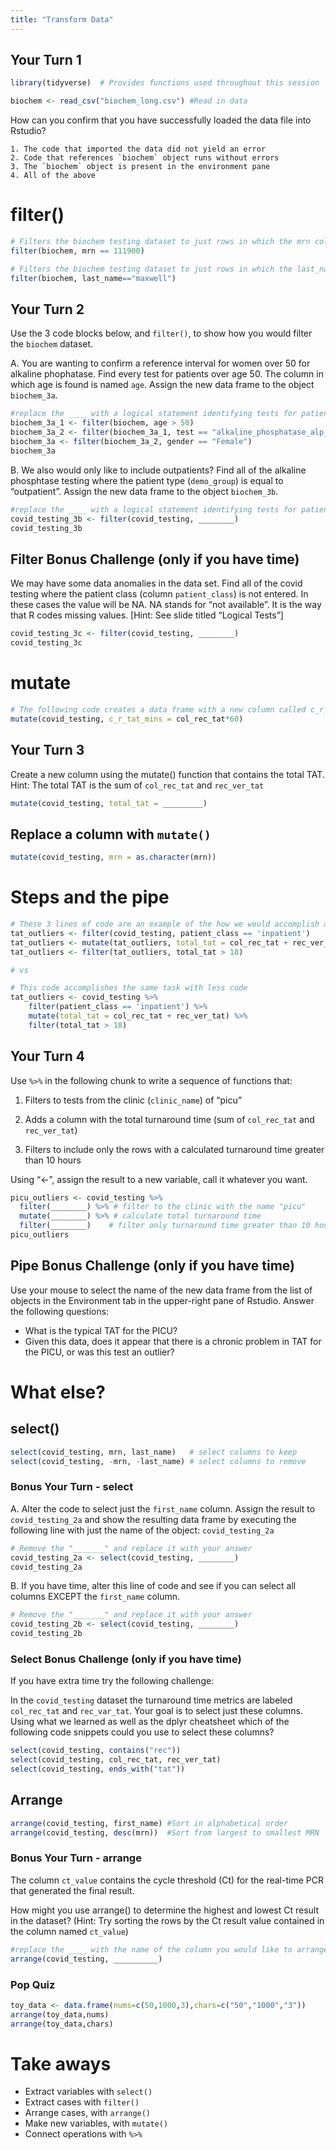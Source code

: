 ```yaml
---
title: "Transform Data"
---
```


## Your Turn 1

```r
library(tidyverse)  # Provides functions used throughout this session

biochem <- read_csv("biochem_long.csv") #Read in data
```

How can you confirm that you have successfully loaded the data file into Rstudio?

	1. The code that imported the data did not yield an error
	2. Code that references `biochem` object runs without errors
	3. The `biochem` object is present in the environment pane
	4. All of the above

# filter()

```r
# Filters the biochem testing dataset to just rows in which the mrn column is equal to 111900
filter(biochem, mrn == 111900)
```

```r
# Filters the biochem testing dataset to just rows in which the last_name column is equal to "stark"
filter(biochem, last_name=="maxwell")
```

## Your Turn 2

Use the 3 code blocks below, and `filter()`, to show how you would filter the `biochem` dataset.


A. You are wanting to confirm a reference interval for women over 50 for alkaline phophatase. Find every test for patients over age 50. The column in which age is found is named `age`. Assign the new data frame to the object `biochem_3a`.
```r
#replace the ____ with a logical statement identifying tests for patients greater than 80
biochem_3a_1 <- filter(biochem, age > 50) 
biochem_3a_2 <- filter(biochem_3a_1, test == "alkaline_phosphatase_alp_iu_l")
biochem_3a <- filter(biochem_3a_2, gender == "Female")
biochem_3a
```


B. We also would only like to include outpatients? Find all of the alkaline phosphtase testing where the patient type (`demo_group`) is equal to "outpatient". Assign the new data frame to the object `biochem_3b`.
```r
#replace the ____ with a logical statement identifying tests for patients with demo_group equal to "client"
covid_testing_3b <- filter(covid_testing, ________)
covid_testing_3b
```

## Filter Bonus Challenge (only if you have time)

We may have some data anomalies in the data set. Find all of the covid testing where the patient class (column `patient_class`) is not entered. In these cases the value will be NA. NA stands for "not available". It is the way that R codes missing values.  [Hint: See slide titled "Logical Tests"]
```r
covid_testing_3c <- filter(covid_testing, ________)
covid_testing_3c
```

# mutate

```r
# The following code creates a data frame with a new column called c_r_tat_mins which contains the collect to receive TAT quantified in minutes.
mutate(covid_testing, c_r_tat_mins = col_rec_tat*60)
```

## Your Turn 3
Create a new column using the mutate() function that contains the total TAT. 
Hint: The total TAT is the sum of `col_rec_tat` and `rec_ver_tat`

```r
mutate(covid_testing, total_tat = _________)
```

## Replace a column with `mutate()`

```r
mutate(covid_testing, mrn = as.character(mrn))
```

# Steps and the pipe

```r
# These 3 lines of code are an example of the how we would accomplish a multi-step analysis based on what we've learned so far. 
tat_outliers <- filter(covid_testing, patient_class == 'inpatient')
tat_outliers <- mutate(tat_outliers, total_tat = col_rec_tat + rec_ver_tat)
tat_outliers <- filter(tat_outliers, total_tat > 18)

# vs

# This code accomplishes the same task with less code
tat_outliers <- covid_testing %>% 
	filter(patient_class == 'inpatient') %>% 
	mutate(total_tat = col_rec_tat + rec_ver_tat) %>%   
	filter(total_tat > 18)

```

## Your Turn 4

Use `%>%` in the following chunk to write a sequence of functions that: 

1. Filters to tests from the clinic (`clinic_name`) of "picu"

2. Adds a column with the total turnaround time (sum of `col_rec_tat` and `rec_ver_tat`)

3. Filters to include only the rows with a calculated turnaround time greater than 10 hours

Using "<-", assign the result to a new variable, call it whatever you want.

```r
picu_outliers <- covid_testing %>% 
  filter(________) %>% # filter to the clinic with the name "picu"
  mutate(________) %>% # calculate total turnaround time
  filter(________)    # filter only turnaround time greater than 10 hours
picu_outliers
```

## Pipe Bonus Challenge (only if you have time)

Use your mouse to select the name of the new data frame from the list of objects in the Environment tab in the upper-right pane of Rstudio. Answer the following questions:

- What is the typical TAT for the PICU?
- Given this data, does it appear that there is a chronic problem in TAT for the PICU, or was this test an outlier?

# What else?

## select()

```r
select(covid_testing, mrn, last_name)   # select columns to keep
select(covid_testing, -mrn, -last_name) # select columns to remove 
```

### Bonus Your Turn - select

A. Alter the code to select just the `first_name` column. Assign the result to `covid_testing_2a` and show the resulting data frame by executing the following line with just the name of the object: `covid_testing_2a` 

```r
# Remove the "_______" and replace it with your answer
covid_testing_2a <- select(covid_testing, ________)
covid_testing_2a
```

B. If you have time, alter this line of code and see if you can select all columns EXCEPT the `first_name` column.

```r
# Remove the "_______" and replace it with your answer
covid_testing_2b <- select(covid_testing, ________)
covid_testing_2b
```

### Select Bonus Challenge (only if you have time)

If you have extra time try the following challenge:

In the `covid_testing` dataset the turnaround time metrics are labeled `col_rec_tat` and `rec_var_tat`. Your goal is to select just these columns. Using what we learned as well as the dplyr cheatsheet which of the following code snippets could you use to select these columns?

```r
select(covid_testing, contains("rec"))
select(covid_testing, col_rec_tat, rec_ver_tat)
select(covid_testing, ends_with("tat"))

```

## Arrange

```r
arrange(covid_testing, first_name) #Sort in alphabetical order
arrange(covid_testing, desc(mrn))  #Sort from largest to smallest MRN
```

### Bonus Your Turn - arrange

The column `ct_value` contains the cycle threshold (Ct) for the real-time PCR that generated the final result.

How might you use arrange() to determine the highest and lowest Ct result in the dataset? (Hint: Try sorting the rows by the Ct result value contained in the column named `ct_value`) 

```r
#replace the ____ with the name of the column you would like to arrange the dataframe by.
arrange(covid_testing, __________)
```

### Pop Quiz

```r
toy_data <- data.frame(nums=c(50,1000,3),chars=c("50","1000","3"))
arrange(toy_data,nums)
arrange(toy_data,chars)
```

# Take aways

* Extract variables with `select()`  
* Extract cases with `filter()`  
* Arrange cases, with `arrange()`  
* Make new variables, with `mutate()`  
* Connect operations with `%>%`  
